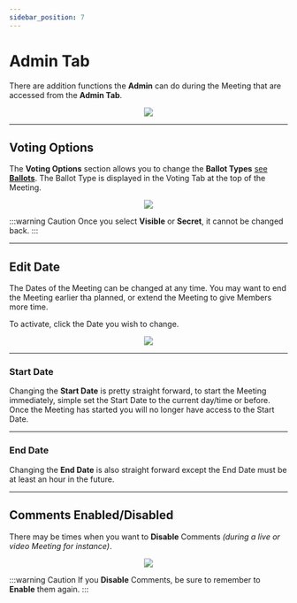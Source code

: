 ```yaml
---
sidebar_position: 7
---
```



# Admin Tab

There are addition functions the **Admin** can do during the Meeting that are accessed from the **Admin Tab**.

<center>
	<img src={useBaseUrl('/img/administration/meetings/admin-tabs-1.gif')} />
</center>

---

## Voting Options

The **Voting Options** section allows you to change the **Ballot Types** [see **Ballots**](./ballots). The Ballot Type is displayed in the Voting Tab at the top of the Meeting.

<center>
	<img src={useBaseUrl('/img/administration/meetings/admin-tabs-2.gif')} />
</center>

:::warning Caution
Once you select **Visible** or **Secret**, it cannot be changed back.
:::

---

## Edit Date

The Dates of the Meeting can be changed at any time. You may want to end the Meeting earlier tha planned, or extend the Meeting to give Members more time.

To activate, click the Date you wish to change.

<center>
	<img src={useBaseUrl('/img/administration/meetings/admin-tabs-3.gif')} />
</center>

---

### Start Date

Changing the **Start Date** is pretty straight forward, to start the Meeting immediately, simple set the Start Date to the current day/time or before. Once the Meeting has started you will no longer have access to the Start Date.

---

### End Date

Changing the **End Date** is also straight forward except the End Date must be at least an hour in the future.

---

## Comments Enabled/Disabled

There may be times when you want to **Disable** Comments _(during a live or video Meeting for instance)_.

<center>
	<img src={useBaseUrl('/img/administration/meetings/admin-tabs-4.gif')} />
</center>

:::warning Caution
If you **Disable** Comments, be sure to remember to **Enable** them again.
:::
